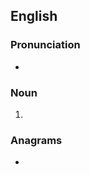 {{also|A-sides}}
==English==

===Pronunciation===
* {{IPA|/əˈsaɪdz/|lang=en}}

===Noun===
{{head|en|noun plural form}}

# {{plural of|aside|lang=en}}

===Anagrams===
* {{anagrams|en|a=adeiss|Daises|Desais|daises|dassie|daïses}}